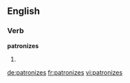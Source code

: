 ==English==

===Verb===
'''patronizes'''

# {{third-person singular of|patronize}}

[[de:patronizes]]
[[fr:patronizes]]
[[vi:patronizes]]
